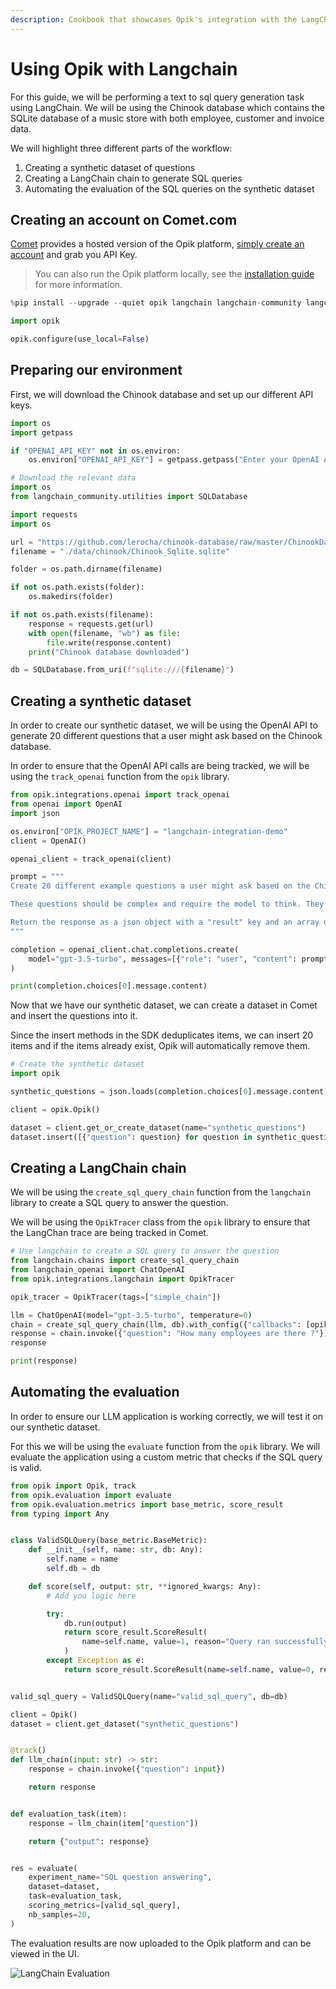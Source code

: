 ```yaml
---
description: Cookbook that showcases Opik's integration with the LangChain Python SDK
---
```


# Using Opik with Langchain

For this guide, we will be performing a text to sql query generation task using LangChain. We will be using the Chinook database which contains the SQLite database of a music store with both employee, customer and invoice data.

We will highlight three different parts of the workflow:

1. Creating a synthetic dataset of questions
2. Creating a LangChain chain to generate SQL queries
3. Automating the evaluation of the SQL queries on the synthetic dataset

## Creating an account on Comet.com

[Comet](https://www.comet.com/site?from=llm&utm_source=opik&utm_medium=colab&utm_content=langchain&utm_campaign=opik) provides a hosted version of the Opik platform, [simply create an account](https://www.comet.com/signup?from=llm&utm_source=opik&utm_medium=colab&utm_content=langchain&utm_campaign=opik) and grab you API Key.

> You can also run the Opik platform locally, see the [installation guide](https://www.comet.com/docs/opik/self-host/overview/?from=llm&utm_source=opik&utm_medium=colab&utm_content=langchain&utm_campaign=opik) for more information.


```python
%pip install --upgrade --quiet opik langchain langchain-community langchain-openai
```


```python
import opik

opik.configure(use_local=False)
```

## Preparing our environment

First, we will download the Chinook database and set up our different API keys.


```python
import os
import getpass

if "OPENAI_API_KEY" not in os.environ:
    os.environ["OPENAI_API_KEY"] = getpass.getpass("Enter your OpenAI API key: ")
```


```python
# Download the relevant data
import os
from langchain_community.utilities import SQLDatabase

import requests
import os

url = "https://github.com/lerocha/chinook-database/raw/master/ChinookDatabase/DataSources/Chinook_Sqlite.sqlite"
filename = "./data/chinook/Chinook_Sqlite.sqlite"

folder = os.path.dirname(filename)

if not os.path.exists(folder):
    os.makedirs(folder)

if not os.path.exists(filename):
    response = requests.get(url)
    with open(filename, "wb") as file:
        file.write(response.content)
    print("Chinook database downloaded")

db = SQLDatabase.from_uri(f"sqlite:///{filename}")
```

## Creating a synthetic dataset

In order to create our synthetic dataset, we will be using the OpenAI API to generate 20 different questions that a user might ask based on the Chinook database.

In order to ensure that the OpenAI API calls are being tracked, we will be using the `track_openai` function from the `opik` library.


```python
from opik.integrations.openai import track_openai
from openai import OpenAI
import json

os.environ["OPIK_PROJECT_NAME"] = "langchain-integration-demo"
client = OpenAI()

openai_client = track_openai(client)

prompt = """
Create 20 different example questions a user might ask based on the Chinook Database.

These questions should be complex and require the model to think. They should include complex joins and window functions to answer.

Return the response as a json object with a "result" key and an array of strings with the question.
"""

completion = openai_client.chat.completions.create(
    model="gpt-3.5-turbo", messages=[{"role": "user", "content": prompt}]
)

print(completion.choices[0].message.content)
```

Now that we have our synthetic dataset, we can create a dataset in Comet and insert the questions into it.

Since the insert methods in the SDK deduplicates items, we can insert 20 items and if the items already exist, Opik will automatically remove them.


```python
# Create the synthetic dataset
import opik

synthetic_questions = json.loads(completion.choices[0].message.content)["result"]

client = opik.Opik()

dataset = client.get_or_create_dataset(name="synthetic_questions")
dataset.insert([{"question": question} for question in synthetic_questions])
```

## Creating a LangChain chain

We will be using the `create_sql_query_chain` function from the `langchain` library to create a SQL query to answer the question.

We will be using the `OpikTracer` class from the `opik` library to ensure that the LangChan trace are being tracked in Comet.


```python
# Use langchain to create a SQL query to answer the question
from langchain.chains import create_sql_query_chain
from langchain_openai import ChatOpenAI
from opik.integrations.langchain import OpikTracer

opik_tracer = OpikTracer(tags=["simple_chain"])

llm = ChatOpenAI(model="gpt-3.5-turbo", temperature=0)
chain = create_sql_query_chain(llm, db).with_config({"callbacks": [opik_tracer]})
response = chain.invoke({"question": "How many employees are there ?"})
response

print(response)
```

## Automating the evaluation

In order to ensure our LLM application is working correctly, we will test it on our synthetic dataset.

For this we will be using the `evaluate` function from the `opik` library. We will evaluate the application using a custom metric that checks if the SQL query is valid.


```python
from opik import Opik, track
from opik.evaluation import evaluate
from opik.evaluation.metrics import base_metric, score_result
from typing import Any


class ValidSQLQuery(base_metric.BaseMetric):
    def __init__(self, name: str, db: Any):
        self.name = name
        self.db = db

    def score(self, output: str, **ignored_kwargs: Any):
        # Add you logic here

        try:
            db.run(output)
            return score_result.ScoreResult(
                name=self.name, value=1, reason="Query ran successfully"
            )
        except Exception as e:
            return score_result.ScoreResult(name=self.name, value=0, reason=str(e))


valid_sql_query = ValidSQLQuery(name="valid_sql_query", db=db)

client = Opik()
dataset = client.get_dataset("synthetic_questions")


@track()
def llm_chain(input: str) -> str:
    response = chain.invoke({"question": input})

    return response


def evaluation_task(item):
    response = llm_chain(item["question"])

    return {"output": response}


res = evaluate(
    experiment_name="SQL question answering",
    dataset=dataset,
    task=evaluation_task,
    scoring_metrics=[valid_sql_query],
    nb_samples=20,
)
```

The evaluation results are now uploaded to the Opik platform and can be viewed in the UI.

![LangChain Evaluation](https://raw.githubusercontent.com/comet-ml/opik/main/apps/opik-documentation/documentation/static/img/cookbook/langchain_cookbook.png)


